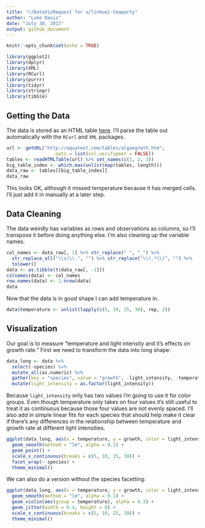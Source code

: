 ```yaml
---
title: "r/DataVizRequest for u/linkuei-teaparty"
author: "Luke Davis"
date: "July 30, 2017"
output: github_document
---
```


```r
knitr::opts_chunk$set(echo = TRUE)
```

```r
library(ggplot2)
library(dplyr)
library(XML)
library(RCurl)
library(purrr)
library(tidyr)
library(stringr)
library(tibble)
```

## Getting the Data

The data is stored as an HTML table [here](http://aquatext.com/tables/algaegrwth.htm). I'll parse the table out automatically with the `RCurl` and `XML` packages.

```r
url <- getURL("http://aquatext.com/tables/algaegrwth.htm",
                 .opts = list(ssl.verifypeer = FALSE))
tables <- readHTMLTable(url) %>% set_names(c(1, 2, 3))
big_table_index <- which.max(unlist(map(tables, length)))
data_raw <- tables[[big_table_index]]
data_raw
```
This looks OK, although it missed temperature because it has merged cells. I'll just add it in manually at a later step.

## Data Cleaning
The data weirdly has variables as rows and observations as columns, so I'll transpose it before doing anything else. I'm also cleaning up the variable names.
```r
col_names <- data_raw[, 1] %>% str_replace(" ", "_") %>% 
  str_replace_all("\\s|\\.", "") %>% str_replace("\\(.*\\)", "") %>% 
  tolower()
data <- as.tibble(t(data_raw[, -1]))
colnames(data) <- col_names
row.names(data) <- 1:nrow(data)
data
```
Now that the data is in good shape I can add temperature in.
```r
data$temperature <- unlist(lapply(c(5, 10, 25, 30), rep, 2))
```


## Visualization
Our goal is to measure "temperature and light intensity and it's effects on growth rate." First we need to transform the data into long shape:
```r
data_long <- data %>% 
  select(-species) %>% 
  mutate_all(as.numeric) %>% 
  gather(key = "species", value = "growth", -light_intensity, -temperature) %>% 
  mutate(light_intensity = as.factor(light_intensity))
```

Because `light_intensity` only has two values I'm going to use it for color groups. Even though temperature only takes on four values it's still useful to treat it as continuous because those four values are not evenly spaced. I'll also add in simple linear fits for each species that should help make it clear if there's any differences in the relationship between temperature and growth rate at different light intensities.
```r
ggplot(data_long, aes(x = temperature, y = growth, color = light_intensity)) +
  geom_smooth(method = "lm", alpha = 0.1) +
  geom_point() +
  scale_x_continuous(breaks = c(5, 10, 25, 30)) +
  facet_wrap(~ species) +
  theme_minimal()
```

We can also do a version without the species facetting:
```r
ggplot(data_long, aes(x = temperature, y = growth, color = light_intensity)) +
  geom_smooth(method = "lm", alpha = 0.1) +
  geom_violin(aes(group = temperature), alpha = 0.3) +
  geom_jitter(width = 0.4, height = 0) +
  scale_x_continuous(breaks = c(5, 10, 25, 30)) +
  theme_minimal()
```


